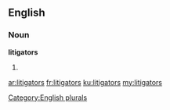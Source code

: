 ==English==

===Noun===
'''litigators'''

# {{plural of|litigator}}

[[Category:English plurals]]

[[ar:litigators]]
[[fr:litigators]]
[[ku:litigators]]
[[my:litigators]]